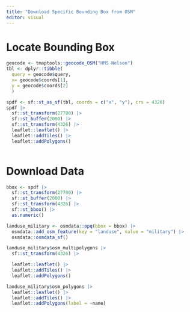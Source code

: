 ```yaml
---
title: "Download Specific Bounding Box from OSM"
editor: visual
---
```


# Locate Bounding Box

```r
geocode <- tmaptools::geocode_OSM("HMS Nelson")
tbl <- dplyr::tibble(
  query = geocode$query, 
  x= geocode$coords[1], 
  y = geocode$coords[2]
  ) 

spdf <- sf::st_as_sf(tbl, coords = c("x", "y"), crs = 4326)
spdf |>
  sf::st_transform(27700) |>
  sf::st_buffer(2000) |>
  sf::st_transform(4326) |>
  leaflet::leaflet() |> 
  leaflet::addTiles() |>
  leaflet::addPolygons()
  

```

# Download Data

```r
bbox <- spdf |>
  sf::st_transform(27700) |>
  sf::st_buffer(2000) |>
  sf::st_transform(4326) |>
  sf::st_bbox() |>
  as.numeric()

landuse_military <- osmdata::opq(bbox = bbox) |>  
  osmdata::add_osm_feature(key = "landuse", value = "military") |>
  osmdata::osmdata_sf()

landuse_military$osm_multipolygons |>
  sf::st_transform(4326) |>

  leaflet::leaflet() |>
  leaflet::addTiles() |>
  leaflet::addPolygons() 

landuse_military$osm_polygons |>
  leaflet::leaflet() |>
  leaflet::addTiles() |>
  leaflet::addPolygons(label = ~name) 

```
